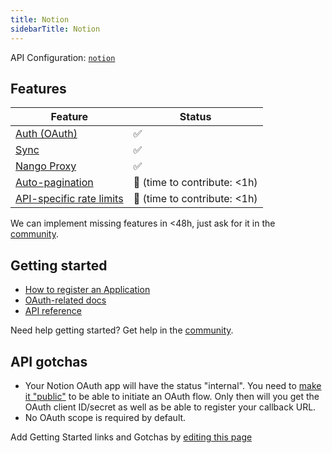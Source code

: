 ```yaml
---
title: Notion
sidebarTitle: Notion
---
```


API Configuration: [`notion`](https://nango.dev/providers.yaml)

## Features

| Feature                                                                          | Status                          |
| -------------------------------------------------------------------------------- | ------------------------------- |
| [Auth (OAuth)](/guides/oauth)                                                      | ✅                              |
| [Sync](/guides/sync)                                                              | ✅                              |
| [Nango Proxy](/guides/proxy)                          | ✅                              |
| [Auto-pagination](/nango-sync/configuration#auto-pagination)                     | 🚫 (time to contribute: &lt;1h) |
| [API-specific rate limits](/nango-sync/configuration#rate-limits-retry-policies) | 🚫 (time to contribute: &lt;1h) |

<Tip>We can implement missing features in &lt;48h, just ask for it in the [community](https://nango.dev/slack).</Tip>
## Getting started

-   [How to register an Application](https://developers.notion.com/docs/authorization)
-   [OAuth-related docs](https://developers.notion.com/docs/authorization#public-integration-auth-flow-set-up)
-   [API reference](https://developers.notion.com/reference/intro)

<Tip>Need help getting started? Get help in the [community](https://nango.dev/slack).</Tip>

## API gotchas

- Your Notion OAuth app will have the status "internal". You need to [make it "public"](https://developers.notion.com/docs/authorization#how-to-make-an-integration-public) to be able to initiate an OAuth flow. Only then will you get the OAuth client ID/secret as well as be able to register your callback URL.
- No OAuth scope is required by default.

<Note>Add Getting Started links and Gotchas by [editing this page](https://github.com/nangohq/nango/tree/master/docs-v2/integrations/all/notion.mdx)</Note>
